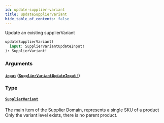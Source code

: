 ```yaml
---
id: update-supplier-variant
title: updateSupplierVariant
hide_table_of_contents: false
---
```



Update an existing supplierVariant

```graphql
updateSupplierVariant(
  input: SupplierVariantUpdateInput!
): SupplierVariant!
```


### Arguments

#### [`input`](#) ([`SupplierVariantUpdateInput!`](/supply/api/graphql-admin/reference/inputs/supplier-variant-update-input))




### Type

#### [`SupplierVariant`](/supply/api/graphql-admin/reference/objects/supplier-variant)

The main item of the Supplier Domain, represents a single SKU of a product
Only the variant level exists, there is no parent product.




